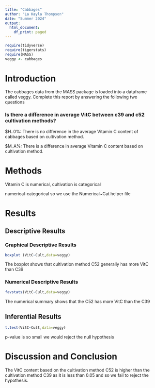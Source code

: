 ```yaml
---
title: "Cabbages"
author: "La Kayla Thompson"
date: "Summer 2024"
output:
  html_document:
    df_print: paged
---
```


```r
require(tidyverse)
require(tigerstats)
require(MASS)
veggy <- cabbages
```

# Introduction

<!--In this section you explain what you are trying to show.  Where did the data come from?  What is the research or other question you are trying to answer?!-->
 The cabbages data from the MASS package is loaded into a dataframe called veggy. Complete this report by answering the following two questions  
 
### Is there a difference in average VitC between c39 and c52 cultivation methods?  

$H..0%: There is no difference in the average Vitamin C content of cabbages based on cultivation method.

$M_A%: There is a difference in average Vitamin C content based on cultivation method.

# Methods

<!--Decide on your methods:  use "variable analysis" or other appropriate descriptors.  Make sure to choose at least one graphical method and at least one numerical method.!-->

Vitamin C is numerical, cultivation is categorical

numerical-categorical so we use the Numerical~Cat helper file

# Results

<!--Divide this section into two sub-sections:  One for your descriptive  results and one for your inferential results.!-->

## Descriptive Results

### Graphical Descriptive Results

<!--Graphical results here.  Make sure to show your code.  Provide appropriate labels for axes, giving units if possible, and provide a good title for the graph, too.  Use the graphical results to describe the patterns if any that exist in the data as focused toward the research question!-->

```r
boxplot (VitC~Cult,data=veggy)
```

The boxplot shows that cultivation method C52 generally has more VitC than C39

### Numerical Descriptive Results


<!--Numerical results go here. Use the numerical results to describe the patterns if any that exist in the data as focused toward the research question!-->

```r
favstats(VitC~Cult,data=veggy)
```

The numerical summary shows that the C52 has more VitC than the C39

## Inferential Results

```r
t.test(VitC~Cult,data=veggy)
```
p-value is so small we would reject the null hypothesis

<!--State hypothesis clearly.  Make sure your discussion of the inferential test covers all the aspects that the test output produces, such as test statistic, p-value etc.  Make a decision about the null hypothesis, explain the assumptions on which the selected test/procedure was based, and why the chosen procedure satisfys the assumptions and is appropriate to answer the research question!-->


# Discussion and Conclusion

The VitC content based on the cultivation method C52 is higher than the cultivation method C39 as it is less than 0.05 and so we fail to reject the hypothesis.


<!--Discussion and conclusion here.  If you found a relationship be sure to consider whether the relationship occurs because one of the variavbles causes the other, or whether they perhasps are related for some other reason.  Watch the chapter 6 videos from the GeorgeTown videos collection.!-->
